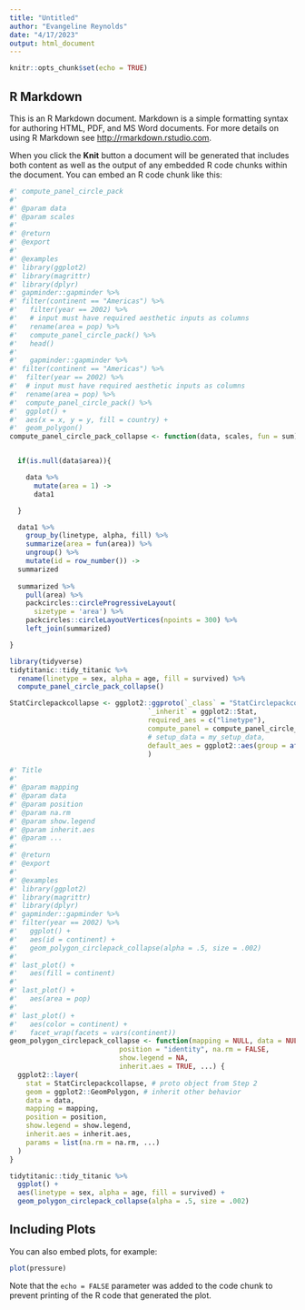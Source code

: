 ```yaml
---
title: "Untitled"
author: "Evangeline Reynolds"
date: "4/17/2023"
output: html_document
---
```


```r
knitr::opts_chunk$set(echo = TRUE)
```

## R Markdown

This is an R Markdown document. Markdown is a simple formatting syntax for authoring HTML, PDF, and MS Word documents. For more details on using R Markdown see <http://rmarkdown.rstudio.com>.

When you click the **Knit** button a document will be generated that includes both content as well as the output of any embedded R code chunks within the document. You can embed an R code chunk like this:

```r
#' compute_panel_circle_pack
#'
#' @param data
#' @param scales
#'
#' @return
#' @export
#'
#' @examples
#' library(ggplot2)
#' library(magrittr)
#' library(dplyr)
#' gapminder::gapminder %>%
#' filter(continent == "Americas") %>%
#'   filter(year == 2002) %>%
#'   # input must have required aesthetic inputs as columns
#'   rename(area = pop) %>%
#'   compute_panel_circle_pack() %>%
#'   head()
#'
#'   gapminder::gapminder %>%
#' filter(continent == "Americas") %>%
#'  filter(year == 2002) %>%
#'  # input must have required aesthetic inputs as columns
#'  rename(area = pop) %>%
#'  compute_panel_circle_pack() %>%
#'  ggplot() +
#'  aes(x = x, y = y, fill = country) +
#'  geom_polygon()
compute_panel_circle_pack_collapse <- function(data, scales, fun = sum){


  if(is.null(data$area)){

    data %>%
      mutate(area = 1) ->
      data1

  }

  data1 %>%
    group_by(linetype, alpha, fill) %>%
    summarize(area = fun(area)) %>% 
    ungroup() %>% 
    mutate(id = row_number()) ->
  summarized
  
  summarized %>% 
    pull(area) %>%
    packcircles::circleProgressiveLayout(
      sizetype = 'area') %>%
    packcircles::circleLayoutVertices(npoints = 300) %>%
    left_join(summarized)

}

library(tidyverse)
tidytitanic::tidy_titanic %>%
  rename(linetype = sex, alpha = age, fill = survived) %>% 
  compute_panel_circle_pack_collapse()
```

```r
StatCirclepackcollapse <- ggplot2::ggproto(`_class` = "StatCirclepackcollapse",
                                  `_inherit` = ggplot2::Stat,
                                  required_aes = c("linetype"),
                                  compute_panel = compute_panel_circle_pack_collapse,
                                  # setup_data = my_setup_data,
                                  default_aes = ggplot2::aes(group = after_stat(id))
                                  )
```

```r
#' Title
#'
#' @param mapping
#' @param data
#' @param position
#' @param na.rm
#' @param show.legend
#' @param inherit.aes
#' @param ...
#'
#' @return
#' @export
#'
#' @examples
#' library(ggplot2)
#' library(magrittr)
#' library(dplyr)
#' gapminder::gapminder %>%
#' filter(year == 2002) %>%
#'   ggplot() +
#'   aes(id = continent) +
#'   geom_polygon_circlepack_collapse(alpha = .5, size = .002)
#'
#' last_plot() +
#'   aes(fill = continent)
#'
#' last_plot() +
#'   aes(area = pop)
#'
#' last_plot() +
#'   aes(color = continent) +
#'   facet_wrap(facets = vars(continent))
geom_polygon_circlepack_collapse <- function(mapping = NULL, data = NULL,
                           position = "identity", na.rm = FALSE,
                           show.legend = NA,
                           inherit.aes = TRUE, ...) {
  ggplot2::layer(
    stat = StatCirclepackcollapse, # proto object from Step 2
    geom = ggplot2::GeomPolygon, # inherit other behavior
    data = data,
    mapping = mapping,
    position = position,
    show.legend = show.legend,
    inherit.aes = inherit.aes,
    params = list(na.rm = na.rm, ...)
  )
}

tidytitanic::tidy_titanic %>%
  ggplot() +
  aes(linetype = sex, alpha = age, fill = survived) +
  geom_polygon_circlepack_collapse(alpha = .5, size = .002)

```

## Including Plots

You can also embed plots, for example:

```r
plot(pressure)
```

Note that the `echo = FALSE` parameter was added to the code chunk to prevent printing of the R code that generated the plot.
